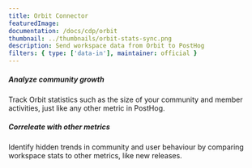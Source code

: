 ```yaml
---
title: Orbit Connector
featuredImage:
documentation: /docs/cdp/orbit
thumbnail: ../thumbnails/orbit-stats-sync.png
description: Send workspace data from Orbit to PostHog
filters: { type: ['data-in'], maintainer: official }
---
```


<Section
    divider={false}
    title="Send workspace data from Orbit to PostHog, every hour. Analyze your community performance in detail."
    size="full"
    cols={2}
>
    <div>
        <h5>Analyze community growth</h5>
        <p>Track Orbit statistics such as the size of your community and member activities, just like any other metric in PostHog.</p>
    </div>
    <div>
        <h5>Correleate with other metrics</h5>
        <p>Identify hidden trends in community and user behaviour by comparing workspace stats to other metrics, like new releases.</p>
    </div>
</Section>

<TutorialsSlider topic="orbit" />

<Documentation />
